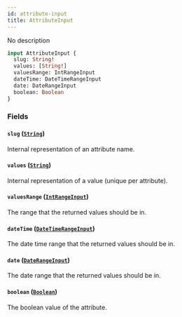 ```yaml
---
id: attribute-input
title: AttributeInput
---
```


No description

```graphql
input AttributeInput {
  slug: String!
  values: [String!]
  valuesRange: IntRangeInput
  dateTime: DateTimeRangeInput
  date: DateRangeInput
  boolean: Boolean
}
```

### Fields

#### `slug` ([`String`](../../../developer/api-reference/scalars/string))

Internal representation of an attribute name.

#### `values` ([`String`](../../../developer/api-reference/scalars/string))

Internal representation of a value (unique per attribute).

#### `valuesRange` ([`IntRangeInput`](../../../developer/api-reference/inputs/int-range-input))

The range that the returned values should be in.

#### `dateTime` ([`DateTimeRangeInput`](../../../developer/api-reference/inputs/date-time-range-input))

The date time range that the returned values should be in.

#### `date` ([`DateRangeInput`](../../../developer/api-reference/inputs/date-range-input))

The date range that the returned values should be in.

#### `boolean` ([`Boolean`](../../../developer/api-reference/scalars/boolean))

The boolean value of the attribute.
